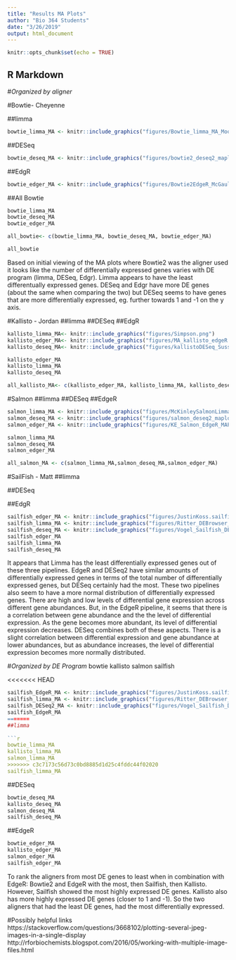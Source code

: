 ```yaml
---
title: "Results MA Plots"
author: "Bio 364 Students"
date: "3/26/2019"
output: html_document
---
```


```r
knitr::opts_chunk$set(echo = TRUE)
```

## R Markdown

#*Organized by aligner*


#Bowtie- Cheyenne

##limma
```r
bowtie_limma_MA <- knitr::include_graphics("figures/Bowtie_limma_MA_Moore.png") 
```

##DESeq
```r
bowtie_deseq_MA <- knitr::include_graphics("figures/bowtie2_deseq2_maplot.png") 
```

##EdgR
```r
bowtie_edger_MA <- knitr::include_graphics("figures/Bowtie2EdgeR_McGauley.png") 
```


##All Bowtie
```r
bowtie_limma_MA
bowtie_deseq_MA
bowtie_edger_MA

all_bowtie<- c(bowtie_limma_MA, bowtie_deseq_MA, bowtie_edger_MA)

all_bowtie
```
Based on initial viewing of the MA plots where Bowtie2 was the aligner used it looks like the number of differentially expressed genes varies with DE program (limma, DESeq, Edgr). Limma appears to have the least differentually expressed genes. DESeq and Edgr have more DE genes (about the same when comparing the two) but DESeq seems to have genes that are more differentially expressed, eg. further towards 1 and -1 on the y axis. 





#Kallisto - Jordan
##limma
##DESeq
##EdgR

```r
kallisto_limma_MA<- knitr::include_graphics("figures/Simpson.png") 
kallisto_edger_MA<- knitr::include_graphics("figures/MA_kallisto_edgeR.png")
kallisto_deseq_MA<- knitr::include_graphics("figures/kallistoDESeq_Sussman.png")
```

```r
kallisto_edger_MA
kallisto_limma_MA
kallisto_deseq_MA

all_kallisto_MA<- c(kallisto_edger_MA, kallisto_limma_MA, kallisto_deseq_MA)
```


#Salmon
##limma
##DESeq
##EdgeR

```r
salmon_limma_MA <- knitr::include_graphics("figures/McKinleySalmonLimmaMAPlot.png")
salmon_deseq_MA <- knitr::include_graphics("figures/salmon_deseq2_maplot.png") 
salmon_edger_MA <- knitr::include_graphics("figures/KE_Salmon_EdgeR_MAPlot.png") 

salmon_limma_MA
salmon_deseq_MA
salmon_edger_MA

all_salmon_MA <- c(salmon_limma_MA,salmon_deseq_MA,salmon_edger_MA)
```


#SailFish - Matt
##limma

##DESeq

##EdgR

```r
sailfish_edger_MA <- knitr::include_graphics("figures/JustinKoss.sailfish.edgeR.png") 
sailfish_limma_MA <- knitr::include_graphics("figures/Ritter_DEBrowser_image.png") 
sailfish_deseq_MA <- knitr::include_graphics("figures/Vogel_Sailfish_DESeq2_MAplot.png") 
sailfish_edger_MA
sailfish_limma_MA
sailfish_deseq_MA
```


It appears that Limma has the least differentially expressed genes out of these three pipelines. EdgeR and DESeq2 have similar amounts of differentially expressed genes in terms of the total number of differentially expressed genes, but DESeq certainly had the most. These two pipelines also seem to have a more normal distribution of differentially expressed genes. There are high and low levels of differential gene expression across different gene abundances. But, in the EdgeR pipeline, it seems that there is a correlation between gene abundance and the the level of differential expression. As the gene becomes more abundant, its level of differential expression decreases. DESeq combines both of these aspects. There is a slight correlation between differential expression and gene abundance at lower abundances, but as abundance increases, the level of differential expression becomes more normally distributed.

#*Organized by DE Program*
bowtie
kallisto
salmon
sailfish

<<<<<<< HEAD
```r
sailfish_EdgeR_MA <- knitr::include_graphics("figures/JustinKoss.sailfish.edgeR.png") 
sailfish_limma_MA <- knitr::include_graphics("figures/Ritter_DEBrowser_image.png") 
sailfish_DESeq2_MA <- knitr::include_graphics("figures/Vogel_Sailfish_DESeq2_MAplot.png") 
sailfish_EdgeR_MA
=======
##limma
  
```r
bowtie_limma_MA
kallisto_limma_MA
salmon_limma_MA
>>>>>>> c3c7173c56d73c0bd8885d1d25c4fddc44f02020
sailfish_limma_MA
```


##DESeq
```r
bowtie_deseq_MA
kallisto_deseq_MA
salmon_deseq_MA
sailfish_deseq_MA
```

##EdgeR
```r
bowtie_edger_MA
kallisto_edger_MA
salmon_edger_MA
sailfish_edger_MA
```
To rank the aligners from most DE genes to least when in combination with EdgeR: Bowtie2 and EdgeR with the most, then Sailfish, then Kallisto. However, Sailfish showed the most highly expressed DE genes. Kallisto also has more highly expressed DE genes (closer to 1 and -1). So the two aligners that had the least DE genes, had the most differentially expressed. 



#Possibly helpful links
https://stackoverflow.com/questions/3668102/plotting-several-jpeg-images-in-a-single-display
http://rforbiochemists.blogspot.com/2016/05/working-with-multiple-image-files.html